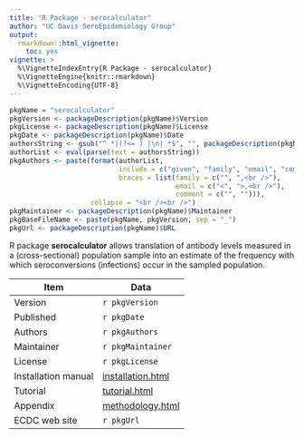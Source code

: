 ```yaml
---
title: "R Package - serocalculator"
author: "UC Davis SeroEpidemiology Group"
output: 
  rmarkdown::html_vignette:
    toc: yes
vignette: >
  %\VignetteIndexEntry{R Package - serocalculator}
  %\VignetteEngine{knitr::rmarkdown}
  %\VignetteEncoding{UTF-8}
---
```


```r
pkgName = "serocalculator"
pkgVersion <- packageDescription(pkgName)$Version
pkgLicense <- packageDescription(pkgName)$License
pkgDate <- packageDescription(pkgName)$Date
authorsString <- gsub("^ *|(?<= ) |\n| *$", "", packageDescription(pkgName)$Authors, perl = TRUE)
authorList <- eval(parse(text = authorsString))
pkgAuthors <- paste(format(authorList,
                           include = c("given", "family", "email", "comment"), 
                           braces = list(family = c("", ",<br />"),
                                         email = c("<", ">,<br />"), 
                                         comment = c("", ""))), 
                    collapse = "<br /><br />")
pkgMaintainer <- packageDescription(pkgName)$Maintainer
pkgBaseFileName <- paste(pkgName, pkgVersion, sep = "_")
pkgUrl <- packageDescription(pkgName)$URL
```

R package **serocalculator** allows translation of antibody levels measured in a (cross-sectional) 
population sample into an estimate of the frequency with which seroconversions (infections) occur in the sampled population.

Item | Data
----- | ------
Version | `r pkgVersion`
Published | `r pkgDate`
Authors | `r pkgAuthors`
Maintainer | `r pkgMaintainer`
License | `r pkgLicense`
Installation manual | [installation.html](installation.html)
Tutorial | [tutorial.html](tutorial.html)
Appendix | [methodology.html](methodology.html)
ECDC web site | `r pkgUrl`
